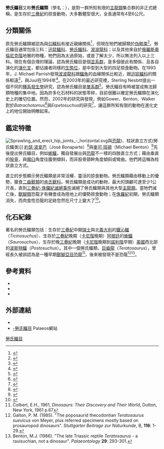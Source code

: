 {{Automatic Taxobox
| fossil_range = [[三疊紀|三疊紀]]{{fossil_range|249|200|latest=0}}演化支[[鳄形超目|鳄形超目]]幸存至今。
| image = Prestosuchus.jpg
| image_caption = [[迅猛鱷|迅猛鱷]]
| taxon = Rauisuchia
| authority = [[Friedrich_von_Huene|Huene]], 1942
| subdivision_ranks = 亞類群 
| subdivision = 
* {{绝灭}}[[迅猛鱷科|迅猛鱷科]] Prestosuchidae
* {{绝灭}}[[勞氏鱷科|勞氏鱷科]] Rauisuchidae
* {{绝灭}}[[波波龙超科|波波龙超科]] Poposauroidea
}}

'''勞氏鱷目'''又称'''勞氏鱷類'''（學名：{{lang|la|Rauisuchia}}），是對一群所知有限的[[主龍類|主龍類]]集合群的非正式總稱，是生存於[[三疊紀|三疊紀]]的掠食動物，大多數體型很大，全長通常有4至6公尺。

==分類關係==
原先勞氏鱷類被認為與[[引鱷科|引鱷科]]有接近親緣關係<ref>{{cite journal|last=Sill|first=W. D.|coauthors=|year=1974|title=The anatomy of Saurosuchus galilei and the relationships of the rauisuchid thecodonts|url=|journal=Bulletin of the Museum of Comparative Zoology|issn=0027-4100|volume=146|issue=|pages=317–362|doi=}}</ref>，但現在牠們被歸類於[[伪鳄类|伪鳄类]]<ref>{{cite book|last=Benton|first=M. J.|title=Vertebrate Paleontology|edition=3rd ed.|publisher=Blackwell Science Ltd|location=Oxford|year=2004|isbn=0632056371|series=}}</ref>。勞氏鱷目通常包括三科：[[迅猛鱷科|迅猛鱷科]]、[[勞氏鱷科|勞氏鱷科]]、[[波波龍科|波波龍科]]；以及其他來自於[[俄羅斯|俄羅斯]][[奧倫尼克階|奧倫尼克階]]地層的物種，牠們因為太過原始，或是了解太少，所以無法列入以上三科。現在有個合理的理論，認為勞氏鱷目是個[[並系群|並系群]]，是多個彼此有關係、且各自演化的[[演化支|演化支]]，都佔據者同樣的[[生態位|生態位]]，是中型到大型的四足掠食動物。在1993年，J. Michael Parrish發現[[波波龍科|波波龍科]]跟[[鱷魚|鱷魚]]的血緣關係比較近，跟[[迅猛鱷科|迅猛鱷科]]的關係較遠<ref>{{cite journal|last=Parrish|first=J. M.|coauthors=|year=1993|title=Phylogeny of the Crocodylotarsi, with reference to archosaurian and crurotarsan monophyly|url=|journal=Journal of Vertebrate Paleontology|issn=|volume=13|issue=|pages=287–308|doi=}}</ref>，與Juul在1994年<ref>{{cite journal|last=Juul|first=L.|coauthors=|year=1994|title=The phylogeny of basal archosaurs|url=|journal=Palaeontologia Africana|issn=|volume=31|issue=|pages=1–38|doi=}}</ref>。在2003年的最近研究裡，Sterling Nesbitt提出一個不同的[[種系發生學|種系發生學]]研究，認為勞氏鱷目是[[單系群|單系群]]<ref>{{cite journal|last=Nesbitt|first=S. J.|coauthors=|year=2003|title=Arizonasaurus'' and its implications for archosaur divergence|url=http://www.journals.royalsoc.ac.uk/content/2vetg3w8xha9e992|journal=Proceedings of the Royal Society B|issn=0962-8452|volume=270|issue=Suppl. 2|pages=S234–S237|doi=10.1098/rsbl.2003.0066|access-date=2007-06-21|archive-date=2020-03-02|archive-url=https://web.archive.org/web/20200302203445/http://www.journals.royalsoc.ac.uk/content/2vetg3w8xha9e992|dead-url=yes}}</ref>。勞氏鱷目有時被當成無法歸類物種的集中地。因為許多化石材料的狀態零碎，目前很難以確定勞氏鱷類在演化史上的確切位置。然而，2002年的研究與發現，例如Gower、Benton、Walker對於''Batrachotomus''<ref>{{cite journal|last=Gower|first=D. J.|coauthors=|year=2002|title=Braincase evolution in suchian archosaurs (Reptilia: Diapsida): evidence from the rauisuchian Batrachotomus kupferzellensis|url=|journal=Zool. J. Linn. Soc|issn=|volume=136|issue=1|pages=49–76|doi=10.1046/j.1096-3642.2002.00025.x}}</ref>與''Erpetosuchus''的研究<ref>{{cite journal|last=Benton|first=M. J.|coauthors=Walker, A. D.|year=2002|title=Erpetosuchus, a crocodile-like basal archosaur from the Late Triassic of Elgin, Scotland|url=|journal=Zool. J. Linn. Soc|issn=0024-4082|volume=136|issue=1|pages=25–47|doi=10.1046/j.1096-3642.2002.00024.x}}</ref>，讓這群所知有限的動物在進化史上的地位開始明瞭起來。

==鑑定特徵==
[[File:Sprawling_and_erect_hip_joints_-_horizontal.svg|thumb]]與[[恐龍|恐龍]])、柱狀直立方式(勞氏鱷类)]]
[[約瑟·波拿巴|約瑟·波拿巴]]（José Bonaparte）<ref>{{cite journal|last=Bonaparte|first=J. F.|coauthors=|year=1984|title=Locomotion in rauisuchid thecodonts|url=|journal=Journal of Vertebrate Paleontology |issn=|volume=3|issue=4|pages=210–218|doi=}}</ref>與[[麥可·班頓|麥可·班頓]]（Michael Benton）<ref>{{cite journal|last=Benton|first=M. J.|year=1984|title=Rauisuchians and the success of dinosaurs|url=|journal=Nature|issn=|volume=310|issue=|pages=101|doi=10.1038/310101a0}}</ref>先後提出勞氏鱷目，例如[[蜥鱷|蜥鱷]]，獨自發展出與[[恐龍|恐龍]]不一樣的四肢直立方式；藉由垂直的[[股骨|股骨]]，與[[髖臼|髖臼]]角度往腹側傾斜，而非股骨頸幹角度傾斜或彎曲。他們將這稱為柱狀直立方式。

直立的步態顯示勞氏鱷類是非常活耀、靈活的掠食動物。勞氏鱷類藉由移動上的優勢，獵食[[二齒獸類|二齒獸類]]的[[肯氏獸科|肯氏獸科]]。勞氏鱷類是成功的動物，最大的頭顱可達至少1公尺長，直到[[三疊紀-侏儸紀滅絕事件|三疊紀-侏儸紀滅絕事件]]滅絕了勞氏鱷類與其他大型[[主龍類|主龍類]]。當牠們滅亡後，[[獸腳類|獸腳類]]恐龍才有機會成為陸地上的優勢掠食動物；在[[侏羅紀|侏羅紀]]初期，勞氏鱷類消失，而肉食性恐龍的足跡忽然在尺寸上變大了<ref>{{cite journal|last=Olsen|first=P. E.|coauthors=Kent, D. V.; Sues, H.-D.; Koeberl, C.; Huber, H.; Montanari, E. C.; Rainforth, A.; Fowell, S. J.; Szajna, M. J.; and Hartline, B. W.|year=2002|title=Ascent of Dinosaurs Linked to an Iridium Anomaly at the Triassic-Jurassic Boundary|url=|journal=Science|issn=|volume=296|issue=|pages=1305–1307|doi=10.1126/science.1065522|pmid=12016313}}</ref>。

==化石紀錄==
著名的勞氏鱷類包括：生存於[[三疊紀|三疊紀]]中期[[瑞士|瑞士]]與北[[義大利|義大利]]的[[鐵沁鱷|鐵沁鱷]]（''Ticinosuchus''）、生存於[[三疊紀|三疊紀]]晚期（[[卡尼階|卡尼階]]晚期）[[阿根廷|阿根廷]]的[[蜥鱷|蜥鱷]]（''Saurosuchus''）、生存於晚[[三疊紀|三疊紀]]晚期（[[卡尼階|卡尼階]]晚期到[[諾利階|諾利階]]早期）[[美國|美國]]西北部的[[波斯特鱷|波斯特鱷]]（''Postosuchus''）。其中一個勞氏鱷類，[[巨齒龍|巨齒龍]]（''Teratosaurus''），曾經長久被誤認為是一種早期[[獸腳亞目|獸腳亞目]][[恐龍|恐龍]]<ref>Colbert, E.H., 1961, ''Dinosaurs: Their Discovery and Their World'', Dutton, New York, 1961  p.67</ref>，後來被發現不是恐龍<ref name="Galton">Galton, P. M. (1985). "The poposaurid thecodontian ''Teratosaurus suevicus'' von Meyer, plus referred specimens mostly based on prosauropod dinosaurs". ''Stuttgarter Beitrage zur Naturkunde'', B, '''116''': 1-29.</ref><ref name="Benton">Benton, M.J. (1986). "The late Triassic reptile ''Teratosaurus'' - a rauisuchian, not a dinosaur". ''Palaeontology'' '''29''': 293-301.</ref>。

== 參考資料 ==
<div class="references-small">
<references />
* {{cite book|last=Carroll|first=R. L.|coauthors=|title=Vertebrate Paleontology and Evolution|edition=|publisher=WH Freeman & Co|location=New York|year=1988|isbn=0716718227|series=}}
* {{cite web | url = http://www.palaeos.com/Vertebrates/Units/270Archosauromorpha/270.600.html#Rauisuchia | title = Archosauromorpha: Rauisuchiformes | publisher = Palaeos | accessdate = January 2010 | deadurl = yes | archiveurl = https://web.archive.org/web/20091021122314/http://www.palaeos.com/Vertebrates/Units/270Archosauromorpha/270.600.html#Rauisuchia | archivedate = 2009-10-21 }}
* {{cite web | url = http://www.dinosauria.com/dml/names/raui.htm | title = Rauisuchia Translation and Pronunciation Guide | first1 = Jeff | last1 = Poling | first2 = Ben | last2 = Creisler | publisher = Dinosauria On-Line | date = December 1996 | accessdate = January 2010 | deadurl = yes | archiveurl = https://web.archive.org/web/20090713131332/http://www.dinosauria.com/dml/names/raui.htm | archivedate = 2009-07-13 }}
</div>

== 外部連結 ==
* 
* [https://web.archive.org/web/20091021122314/http://www.palaeos.com/Vertebrates/Units/270Archosauromorpha/270.600.html#Rauisuchia -勞氏鱷目] Palaeos網站
{{Taxonbar|from=Q1069200}}

[[Category:勞氏鱷目|]]